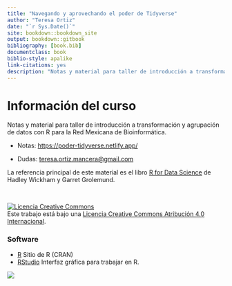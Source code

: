 ```yaml
--- 
title: "Navegando y aprovechando el poder de Tidyverse"
author: "Teresa Ortiz"
date: "`r Sys.Date()`"
site: bookdown::bookdown_site
output: bookdown::gitbook
bibliography: [book.bib]
documentclass: book
biblio-style: apalike
link-citations: yes
description: "Notas y material para taller de introducción a transformación y agrupación de datos con R"
---
```


# Información del curso {-}

Notas y material para taller de introducción a transformación y agrupación de datos con R para la Red Mexicana de Bioinformática.

* Notas: <https://poder-tidyverse.netlify.app/>

* Dudas: <teresa.ortiz.mancera@gmail.com>

La referencia principal de este material es el libro [R for Data Science](https://r4ds.had.co.nz/) de Hadley Wickham y Garret Grolemund.

</br>

<a rel="license" href="http://creativecommons.org/licenses/by/4.0/"><img alt="Licencia Creative Commons" style="border-width:0" src="https://i.creativecommons.org/l/by/4.0/88x31.png" /></a><br />Este trabajo está bajo una <a rel="license" href="http://creativecommons.org/licenses/by/4.0/">Licencia Creative Commons Atribución 4.0 Internacional</a>.


### Software {-}

- [R](https://cran.r-project.org) Sitio de R (CRAN)  
- [RStudio](https://www.rstudio.com/products/RStudio/) Interfaz gráfica para trabajar en R.  

![](img/logos.png)
